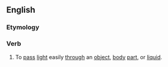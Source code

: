 ==English==

===Etymology===
{{prefix|en|trans|illuminate}}

===Verb===
{{en-verb|transilluminat}}

# To [[pass]] [[light]] easily [[through]] an [[object]], [[body]] [[part]], or [[liquid]].